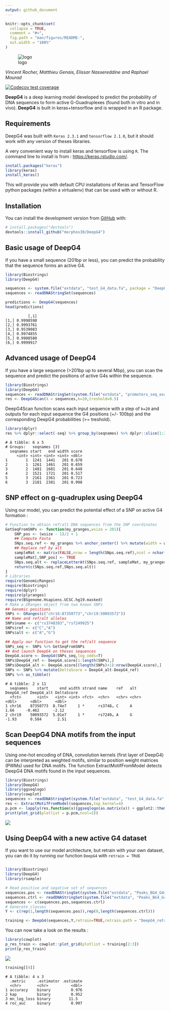 ```yaml
---
output: github_document
---
```


<!-- README.md is generated from README.Rmd. Please edit that file -->

```r
knitr::opts_chunk$set(
  collapse = TRUE,
  comment = "#>",
  fig.path = "man/figures/README-",
  out.width = "100%"
)
```

![logo](logo.svg)

[<h3>__DeepG4__: A deep learning approach to predict active G-quadruplexes</h3>](https://www.biorxiv.org/content/early/2020/07/23/2020.07.22.215699)

_Vincent Rocher, Matthieu Genais, Elissar Nassereddine and Raphael Mourad_

<!-- badges: start -->
[![Codecov test coverage](https://codecov.io/gh/morphos30/DeepG4/branch/master/graph/badge.svg)](https://codecov.io/gh/morphos30/DeepG4?branch=master)
<!-- badges: end -->

**DeepG4** is a deep learning model developed to predict the probability of DNA sequences to form active G-Guadruplexes (found both in vitro and in vivo). 
**DeepG4** is built in keras+tensorflow and is wrapped in an R package. 

## Requirements

DeepG4 was built with `Keras 2.3.1` and `tensorflow 2.1.0`, but it
should work with any version of theses libraries.

A very convenient way to install keras and tensorflow is using `R`. The command line to install is from : [https://keras.rstudio.com/](https://keras.rstudio.com/).

``` r
install.packages("keras")
library(keras)
install_keras()
```

This will provide you with default CPU installations of Keras and TensorFlow python packages (within a virtualenv) that can be used with or without R.


## Installation

You can install the development version from [GitHub](https://github.com/) with:

``` r
# install.packages("devtools")
devtools::install_github("morphos30/DeepG4")
```


## Basic usage of DeepG4

If you have a small sequence (201bp or less), you can predict the 
probability that the sequence forms an active G4.

```r
library(Biostrings)
library(DeepG4)

sequences <- system.file("extdata", "test_G4_data.fa", package = "DeepG4")
sequences <- readDNAStringSet(sequences)

predictions <- DeepG4(sequences)
head(predictions)
```

```
          [,1]
[1,] 0.9998598
[2,] 0.9993761
[3,] 0.9539083
[4,] 0.9974855
[5,] 0.9908580
[6,] 0.9999917
```

## Advanced usage of DeepG4

If you have a large sequence (>201bp up to several Mbp), you can scan the sequence  and predict the positions of active G4s within the sequence.

``` r
library(Biostrings)
library(DeepG4)
sequences <- readDNAStringSet(system.file("extdata", "promoters_seq_example.fa", package = "DeepG4"))
res <- DeepG4Scan(X = sequences,k=20,treshold=0.5)
```
DeepG4Scan function scans each input sequence with a step of  `k=20` and outputs for each input sequence the G4 positions (+/- 100bp) and the corresponding DeepG4 probabilities (>= treshold).

``` r
library(dplyr)
res %>% dplyr::select(-seq) %>% group_by(seqnames) %>% dplyr::slice(1:2) %>%  head
```

```
# A tibble: 6 x 5
# Groups:   seqnames [3]
  seqnames start   end width score
     <int> <int> <int> <int> <dbl>
1        1  1241  1441   201 0.670
2        1  1261  1461   201 0.659
3        2  1481  1681   201 0.648
4        2  1521  1721   201 0.517
5        3  2161  2361   201 0.723
6        3  2181  2381   201 0.998
```

## SNP effect on g-quadruplex using DeepG4


Using our model, you can predict the potential effect of a SNP on active G4 formation :

```r
# Function to obtain ref/alt DNA sequences from the SNP coordinates
GetSeqFromSNPs <- function(my_granges,wsize = 201){
    SNP_pos <- (wsize - 1)/2 + 1 
    ## Compute Fasta
    SNps.seq.ref <- my_granges %>% anchor_center() %>% mutate(width = wsize) %>% getSeq(BSgenome.Hsapiens.UCSC.hg19.masked,.)
    ## Replace ref by alt
    sampleMat <- matrix(FALSE,nrow = length(SNps.seq.ref),ncol = nchar(SNps.seq.ref[1]))
    sampleMat[,SNP_pos] <- TRUE
    SNps.seq.alt <- replaceLetterAt(SNps.seq.ref, sampleMat, my_granges$alt)
    return(c(SNps.seq.ref,SNps.seq.alt))
}
# Libraries
require(GenomicRanges)
require(Biostrings)
require(dplyr)
require(plyranges)
require(BSgenome.Hsapiens.UCSC.hg19.masked)
# Make a GRanges object from two known SNPs
## Genomic positions
SNPs <- GRanges(c("chr16:87350773","chr19:50093572"))
## Name and ref/alt alleles
SNPs$name <- c("rs3748393","rs7249925")
SNPs$ref <- c("C","A")
SNPs$alt <- c("A","G")

## Apply our function to get the ref/alt sequence
SNPs_seq <- SNPs %>% GetSeqFromSNPs
## And launch DeepG4 on theses sequences
DeepG4.score <- DeepG4(SNPs_seq,log_odds=T)
SNPs$DeepG4_ref <- DeepG4.score[1:length(SNPs),]
SNPs$DeepG4_alt <- DeepG4.score[(length(SNPs)+1):nrow(DeepG4.score),]
SNPs <- SNPs %>% mutate(DeltaScore = DeepG4_alt-DeepG4_ref)
SNPs %>% as_tibble()
```

```
# A tibble: 2 x 11
  seqnames    start     end width strand name    ref   alt   DeepG4_ref DeepG4_alt DeltaScore
  <fct>       <int>   <int> <int> <fct>  <chr>   <chr> <chr>      <dbl>      <dbl>      <dbl>
1 chr16    87350773  8.74e7     1 *      rs3748… C     A           1.66     -0.462      -2.12
2 chr19    50093572  5.01e7     1 *      rs7249… A     G          -1.93      0.584       2.51
```


## Scan DeepG4 DNA motifs from the input sequences

Using one-hot encoding of DNA, convolution kernels (first layer of DeepG4)
can be interpreted as weighted motifs, similar to position weight matrices (PWMs) used for DNA motifs. 
The function ExtractMotifFromModel detects DeepG4 DNA motifs found in the input sequences.

``` r
library(Biostrings)
library(DeepG4)
library(ggseqlogo)
library(cowplot)
sequences <- readDNAStringSet(system.file("extdata", "test_G4_data.fa", package = "DeepG4"))
res <- ExtractMotifFromModel(sequences,top_kernel=4)
p.pcm <- lapply(res,function(x){ggseqlogo(as.matrix(x)) + ggplot2::theme_classic(base_size=14)})
print(plot_grid(plotlist = p.pcm,ncol=2))
```

![](best_pcm_from_kernel.svg)

## Using DeepG4 with a new active G4 dataset

If you want to use our model architecture, but retrain with your own dataset, you can do it by running our function `DeepG4` with `retrain = TRUE`

```r

library(Biostrings)
library(DeepG4)
library(rsample)

# Read positive and segative set of sequences 
sequences.pos <- readDNAStringSet(system.file("extdata", "Peaks_BG4_G4seq_HaCaT_GSE76688_hg19_201b.Fa", package = "DeepG4"))
sequences.ctrl <- readDNAStringSet(system.file("extdata", "Peaks_BG4_G4seq_HaCaT_GSE76688_hg19_201b_Ctrl_gkmSVM.Fa", package = "DeepG4"))
sequences <- c(sequences.pos,sequences.ctrl)
# Generate classes
Y <- c(rep(1,length(sequences.pos)),rep(0,length(sequences.ctrl)))

```

```r
training <- DeepG4(sequences,Y,retrain=TRUE,retrain.path = "DeepG4_retrained.hdf5")
```

You can now take a look on the results :
``` r
library(cowplot)
p_res_train <- cowplot::plot_grid(plotlist = training[2:3])
print(p_res_train)
```

![](p_res_train.svg)


``` r
training[[4]]
```

```
# A tibble: 4 x 3
  .metric     .estimator .estimate
  <chr>       <chr>          <dbl>
1 accuracy    binary         0.976
2 kap         binary         0.952
3 mn_log_loss binary        11.5  
4 roc_auc     binary         0.997
```

